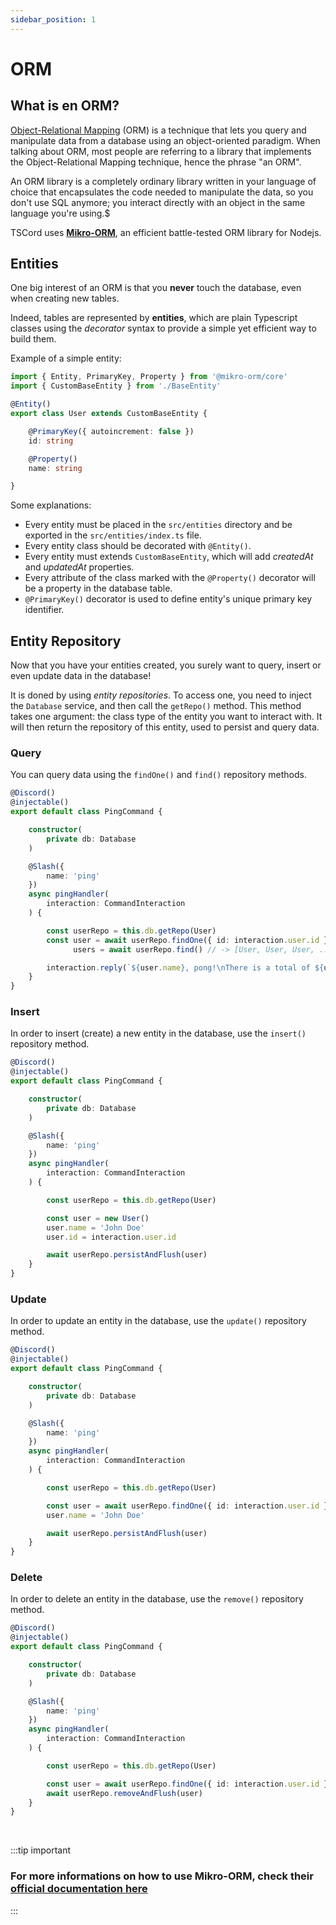 ```yaml
---
sidebar_position: 1
---
```


# ORM

## What is en ORM?

[Object-Relational Mapping](https://en.wikipedia.org/wiki/Object-relational_mapping) (ORM) is a technique that lets you query and manipulate data from a database using an object-oriented paradigm. When talking about ORM, most people are referring to a library that implements the Object-Relational Mapping technique, hence the phrase "an ORM".

An ORM library is a completely ordinary library written in your language of choice that encapsulates the code needed to manipulate the data, so you don't use SQL anymore; you interact directly with an object in the same language you're using.$

TSCord uses **[Mikro-ORM](https://mikro-orm.io/)**, an efficient battle-tested ORM library for Nodejs.

## Entities

One big interest of an ORM is that you **never** touch the database, even when creating new tables.

Indeed, tables are represented by **entities**, which are plain Typescript classes using the *decorator* syntax to provide a simple yet efficient way to build them.

Example of a simple entity:

```ts title=src/entities/User.ts
import { Entity, PrimaryKey, Property } from '@mikro-orm/core'
import { CustomBaseEntity } from './BaseEntity'

@Entity()
export class User extends CustomBaseEntity {

    @PrimaryKey({ autoincrement: false })
    id: string

    @Property()
    name: string

}
```

Some explanations:
- Every entity must be placed in the `src/entities` directory and be exported in the `src/entities/index.ts` file.
- Every entity class should be decorated with `@Entity()`.
- Every entity must extends `CustomBaseEntity`, which will add *createdAt* and *updatedAt* properties.
- Every attribute of the class marked with the `@Property()` decorator will be a property in the database table.
- `@PrimaryKey()` decorator is used to define entity's unique primary key identifier.

## Entity Repository

Now that you have your entities created, you surely want to query, insert or even update data in the database!

It is doned by using *entity repositories*. To access one, you need to inject the `Database` service, and then call the `getRepo()` method.
This method takes one argument: the class type of the entity you want to interact with.
It will then return the repository of this entity, used to persist and query data.

### Query

You can query data using the `findOne()` and `find()` repository methods.

```ts
@Discord()
@injectable()
export default class PingCommand {

    constructor(
        private db: Database
    )

    @Slash({ 
        name: 'ping' 
    })
    async pingHandler(
        interaction: CommandInteraction
    ) {

        const userRepo = this.db.getRepo(User)
        const user = await userRepo.findOne({ id: interaction.user.id }), // -> User
              users = await userRepo.find() // -> [User, User, User, ...]

        interaction.reply(`${user.name}, pong!\nThere is a total of ${users.length} users in the database.`)
    }
} 
```

### Insert

In order to insert (create) a new entity in the database, use the `insert()` repository method.

```ts
@Discord()
@injectable()
export default class PingCommand {

    constructor(
        private db: Database
    )

    @Slash({ 
        name: 'ping' 
    })
    async pingHandler(
        interaction: CommandInteraction
    ) {

        const userRepo = this.db.getRepo(User)

        const user = new User()
        user.name = 'John Doe'
        user.id = interaction.user.id

        await userRepo.persistAndFlush(user)
    }
}
```

### Update

In order to update an entity in the database, use the `update()` repository method.

```ts
@Discord()
@injectable()
export default class PingCommand {

    constructor(
        private db: Database
    )

    @Slash({ 
        name: 'ping' 
    })
    async pingHandler(
        interaction: CommandInteraction
    ) {

        const userRepo = this.db.getRepo(User)

        const user = await userRepo.findOne({ id: interaction.user.id })
        user.name = 'John Doe'

        await userRepo.persistAndFlush(user)
    }
}
```

### Delete

In order to delete an entity in the database, use the `remove()` repository method.

```ts
@Discord()
@injectable()
export default class PingCommand {

    constructor(
        private db: Database
    )

    @Slash({ 
        name: 'ping' 
    })
    async pingHandler(
        interaction: CommandInteraction
    ) {

        const userRepo = this.db.getRepo(User)

        const user = await userRepo.findOne({ id: interaction.user.id })
        await userRepo.removeAndFlush(user)
    }
}
```

<br/>

:::tip important
### For more informations on how to use Mikro-ORM, check their **[official documentation here](https://mikro-orm.io/docs/)**
:::